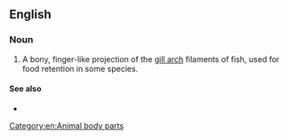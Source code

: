 ==English==

===Noun===
{{en-noun}}

# {{lb|en|ichthyology}} A bony, finger-like projection of the [[gill arch]] filaments of fish, used for food retention in some species.

====See also====
* {{pedia|Fish anatomy}}

[[Category:en:Animal body parts]]